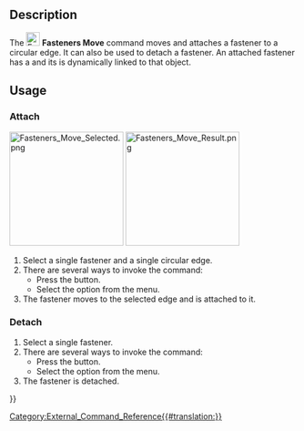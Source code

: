 <languages/>

{{Docnav
|[[Fasteners_Flip|Flip]]
|[[Fasteners_Simplify|Simplify]]
|[[Fasteners_Workbench|Fasteners]]
|IconL=Fasteners_Flip.svg
|IconR=Fasteners_Simplify.svg
|IconC=Fasteners_workbench_icon.svg
}}

{{GuiCommand
|Name=Fasteners Move
|MenuLocation=Fasteners → Move fastener
|Workbenches=[[Fasteners_Workbench|Fasteners]]
}}

==Description== 

The [[Image:Fasteners_Move.svg|24px]] '''Fasteners Move''' command moves and attaches a fastener to a circular edge. It can also be used to detach a fastener. An attached fastener has a {{PropertyData|Base Object}} and its {{PropertyData|Placement}} is dynamically linked to that object.

==Usage== 

===Attach===

[[Image:Fasteners_Move_Selected.png|200px]] [[Image:Fasteners_Move_Result.png|200px]]
{{Caption|On the left a fastener and a circular edge are selected. On the right the fastener has been moved and attached to the selected edge.}}

# Select a single fastener and a single circular edge.
# There are several ways to invoke the command:
#* Press the {{Button|[[Image:Fasteners_Move.svg|16px]] [[Fasteners_Move|Move fastener]]}} button.
#* Select the {{MenuCommand|Fasteners → [[Image:Fasteners_Move.svg|16px]] Move fastener}} option from the menu.
# The fastener moves to the selected edge and is attached to it.

===Detach===

# Select a single fastener.
# There are several ways to invoke the command:
#* Press the {{Button|[[Image:Fasteners_Move.svg|16px]] [[Fasteners_Move|Move fastener]]}} button.
#* Select the {{MenuCommand|Fasteners → [[Image:Fasteners_Move.svg|16px]] Move fastener}} option from the menu.
# The fastener is detached.


{{Docnav
|[[Fasteners_Flip|Flip]]
|[[Fasteners_Simplify|Simplify]]
|[[Fasteners_Workbench|Fasteners]]
|IconL=Fasteners_Flip.svg
|IconR=Fasteners_Simplify.svg
|IconC=Fasteners_workbench_icon.svg
}}

[[Category:External_Command_Reference{{#translation:}}]]
{{Fasteners_Tools_navi{{#translation:}}}}